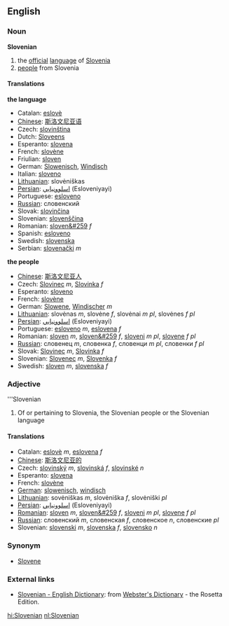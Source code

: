 ==English==
===Noun===
'''Slovenian'''
#the [[official]] [[language]] of [[Slovenia]]
#[[people]] from Slovenia
====Translations====
'''the language'''
*Catalan: [[eslovè]]
*[[Chinese]]: [[斯洛文尼亚语]]
*Czech: [[slovinština]]
*Dutch: [[Sloveens]] {{n}}
*Esperanto: [[slovena]]
*French: [[slovène]]
*Friulian: [[sloven]]
*German: [[Slowenisch]], [[Windisch]]
*Italian: [[sloveno]]
*[[Lithuanian]]: slovėniškas
*[[Persian]]: [[اسلوونيايي]] (Esloveniyayi)
*Portuguese: [[esloveno]]
*[[Russian]]: словенский
*Slovak: [[slovinčina]]
*Slovenian: [[slovenscina|slovenščina]]
*Romanian: [[sloven&#259]] ''f''
*Spanish: [[esloveno]]
*Swedish: [[slovenska]]
*Serbian: [[slovenački]] ''m''

'''the people'''
*[[Chinese]]: [[斯洛文尼亚人]]
*Czech: [[Slovinec]] ''m'', [[Slovinka]] ''f''
*Esperanto: [[sloveno]]
*French: [[slovène]]
*German: [[Slowene]], [[Windischer]] ''m''
*[[Lithuanian]]: slovėnas ''m'', slovėne ''f'', slovėnai ''m pl'', slovėnes ''f pl''
*[[Persian]]: [[اسلوونيايي]] (Esloveniyayi)
*Portuguese: [[esloveno]] ''m'', [[eslovena]] ''f''
*Romanian: [[sloven]] ''m'', [[sloven&#259]] ''f'', [[sloveni]] ''m pl'', [[slovene]] ''f pl''
*[[Russian]]: словенец ''m'', словенка ''f'', словенци ''m pl'', словенки ''f pl''
*Slovak: [[Slovinec]] ''m'', [[Slovinka]] ''f''
*Slovenian: [[Slovenec]] ''m'', [[Slovenka]] ''f''
*Swedish: [[sloven]] ''m'', [[slovenska]] ''f''

===Adjective===
'''Slovenian
#Of or pertaining to Slovenia, the Slovenian people or the Slovenian language
====Translations====
*Catalan: [[eslovè]] ''m'', [[eslovena]] ''f''
*[[Chinese]]: [[斯洛文尼亚的]]
*Czech: [[slovinský]] ''m'', [[slovinská]] ''f'', [[slovinské]] ''n''
*Esperanto: [[slovena]]
*French: [[slovène]]
*[[German]]: [[slowenisch]], [[windisch]]
*[[Lithuanian]]: sovėniškas ''m'', slovėniška ''f'', slovėniški ''pl''
*[[Persian]]: [[اسلوونيايي]] (Esloveniyayi)
*[[Romanian]]: [[sloven]] ''m'', [[sloven&#259]] ''f'', [[sloveni]] ''m pl'', [[slovene]] ''f pl''
*[[Russian]]: словенский ''m'', словенская ''f'', словенское ''n'', словенские ''pl''
*Slovenian: [[slovenski]] ''m'', [[slovenska]] ''f'', [[slovensko]] ''n''

===Synonym===
*[[Slovene]]

=== External links ===
{{interwiktionary|code=sl}}
*[http://www.websters-online-dictionary.org/definition/Slovene-english/ Slovenian - English Dictionary]: from [http://www.websters-online-dictionary.org/ Webster's Dictionary] - the Rosetta Edition.

[[hi:Slovenian]]
[[nl:Slovenian]]